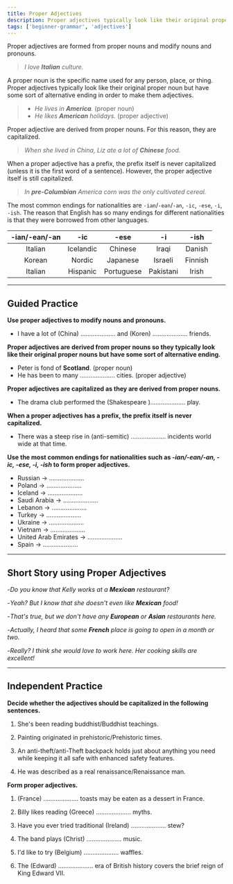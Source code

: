 ```yaml
---
title: Proper Adjectives
description: Proper adjectives typically look like their original proper noun but have some sort of alternative ending in order to make them adjectives
tags: ['beginner-grammar', 'adjectives']
---
```


Proper adjectives are formed from proper nouns and modify nouns and pronouns.

> _I love **Italian** culture._

A proper noun is the specific name used for any person, place, or thing. Proper adjectives typically look like their original proper noun but have some sort of alternative ending in order to make them adjectives.

> - _He lives in **America**._ (proper noun)
> - _He likes **American** holidays._ (proper adjective)

Proper adjective are derived from proper nouns. For this reason, they are capitalized.

> _When she lived in China, Liz ate a lot of **Chinese** food._

When a proper adjective has a prefix, the prefix itself is never capitalized (unless it is the first word of a sentence). However, the proper adjective itself is still capitalized.

> _In **pre-Columbian** America corn was the only cultivated cereal._

The most common endings for nationalities are `-ian`/`-ean`/`-an`, `-ic`, `-ese`, `-i`, `-ish`. The reason that English has so many endings for different nationalities is that they were borrowed from other languages.

| -ian/-ean/-an |    -ic    |    -ese    |    -i     |  -ish   |
| :-----------: | :-------: | :--------: | :-------: | :-----: |
|    Italian    | Icelandic |  Chinese   |   Iraqi   | Danish  |
|    Korean     |  Nordic   |  Japanese  |  Israeli  | Finnish |
|    Italian    | Hispanic  | Portuguese | Pakistani |  Irish  |

---

## Guided Practice

**Use proper adjectives to modify nouns and pronouns.**

- I have a lot of (China) .................... and (Koren) .................... friends. <InfoTooltip label="Chinese, Korean" />

**Proper adjectives are derived from proper nouns so they typically look like their original proper nouns but have some sort of alternative ending.**

- Peter is fond of **Scotland**. (proper noun)
- He has been to many .................... cities. (proper adjective) <InfoTooltip label="Scottish" />

**Proper adjectives are capitalized as they are derived from proper nouns.**

- The drama club performed the (Shakespeare ).................... play. <InfoTooltip label="Shakespearean" />

**When a proper adjectives has a prefix, the prefix itself is never capitalized.**

- There was a steep rise in (anti-semitic) .................... incidents world wide at that time. <InfoTooltip label="anti-Semitic" />

**Use the most common endings for nationalities such as _-ian/-ean/-an, -ic, -ese, -i, -ish_ to form proper adjectives.**

- Russian → .................... <InfoTooltip label="Russian" />
- Poland → .................... <InfoTooltip label="Polish" />
- Iceland → .................... <InfoTooltip label="Icelandic" />
- Saudi Arabia → .................... <InfoTooltip label="Saudi" />
- Lebanon → .................... <InfoTooltip label="Lebanese" />
- Turkey → .................... <InfoTooltip label="Turkish" />
- Ukraine → .................... <InfoTooltip label="Ukrainian" />
- Vietnam → .................... <InfoTooltip label="Vietnamese" />
- United Arab Emirates → .................... <InfoTooltip label="Emirati" />
- Spain → .................... <InfoTooltip label="Hispanic" />

---

## Short Story using Proper Adjectives

-_Do you know that Kelly works at a **Mexican** restaurant?_

-_Yeah? But I know that she doesn't even like **Mexican** food!_

-_That's true, but we don't have any **European** or **Asian** restaurants here._

-_Actually, I heard that some **French** place is going to open in a month or two._

-_Really? I think she would love to work here. Her cooking skills are excellent!_

---

## Independent Practice

**Decide whether the adjectives should be capitalized in the following sentences.**

1. She's been reading buddhist/Buddhist teachings. <InfoTooltip label="Buddhist" />

2. Painting originated in prehistoric/Prehistoric times. <InfoTooltip label="prehistoric" />

3. An anti-theft/anti-Theft backpack holds just about anything you need while keeping it all safe with enhanced safety features. <InfoTooltip label="anti-theft" />

4. He was described as a real renaissance/Renaissance man. <InfoTooltip label="Renaissance" />

**Form proper adjectives.**

1. (France) .................... toasts may be eaten as a dessert in France. <InfoTooltip label="French" />

2. Billy likes reading (Greece) .................... myths. <InfoTooltip label="Greek" />

3. Have you ever tried traditional (Ireland) .................... stew? <InfoTooltip label="Irish" />

4. The band plays (Christ) .................... music. <InfoTooltip label="Christian" />

5. I'd like to try (Belgium) .................... waffles. <InfoTooltip label="Belgian" />

6. The (Edward) .................... era of British history covers the brief reign of King Edward VII. <InfoTooltip label="Edwardian" />
